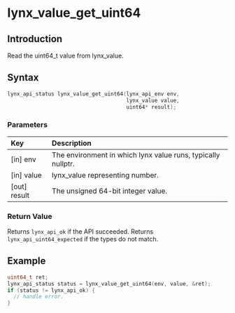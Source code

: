 # lynx_value_get_uint64

## Introduction

Read the uint64_t value from lynx_value. 

## Syntax

```c
lynx_api_status lynx_value_get_uint64(lynx_api_env env,
                                      lynx_value value,
                                      uint64* result);
```

### Parameters

| Key           | Description                                                  |
|:--------------|:-------------------------------------------------------------|
| [in] env      | The environment in which lynx value runs, typically nullptr. |
| [in] value    | lynx_value representing number.                              |
| [out] result  | The unsigned 64-bit integer value.                           |

### Return Value

Returns `lynx_api_ok` if the API succeeded. Returns `lynx_api_uint64_expected` if the types do not match.

## Example

```c
uint64_t ret;
lynx_api_status status = lynx_value_get_uint64(env, value, &ret);
if (status != lynx_api_ok) {
  // handle error.
}
```